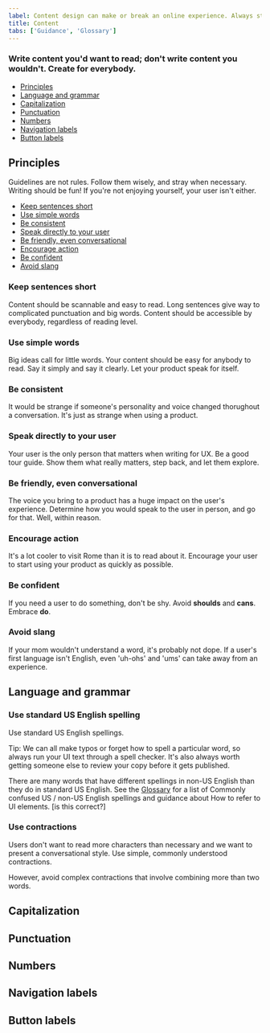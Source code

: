 ```yaml
---
label: Content design can make or break an online experience. Always strive for writing that is clear, concise, and on-brand.
title: Content
tabs: ['Guidance', 'Glossary']
---
```


### Write content you'd want to read; don't write content you wouldn't. Create for everybody.

<AnchorLinks>

- [Principles](#principles)
- [Language and grammar](#language-and-grammar)
- [Capitalization](#capitalization)
- [Punctuation](#punctuation)
- [Numbers](#numbers)
- [Navigation labels](#navigation-labels)
- [Button labels](#button-labels)

</AnchorLinks>

## Principles

Guidelines are not rules. Follow them wisely, and stray when necessary. Writing should be fun! If you're not enjoying yourself, your user isn't either.

<AnchorLinks small>

- [Keep sentences short](#keep-sentences-short)
- [Use simple words](#use-simple-words)
- [Be consistent](#be-consistent)
- [Speak directly to your user](#speak-directly-to-your-user)
- [Be friendly, even conversational](#be-friendly-even-conversational)
- [Encourage action](#encourage-action)
- [Be confident](#be-confident)
- [Avoid slang](#avoid-slang)

</AnchorLinks>

### Keep sentences short

Content should be scannable and easy to read. Long sentences give way to complicated punctuation and big words. Content should be accessible by everybody, regardless of reading level.

### Use simple words

Big ideas call for little words. Your content should be easy for anybody to read. Say it simply and say it clearly. Let your product speak for itself.

### Be consistent

It would be strange if someone's personality and voice changed thorughout a conversation. It's just as strange when using a product.

### Speak directly to your user

Your user is the only person that matters when writing for UX. Be a good tour guide. Show them what really matters, step back, and let them explore.

### Be friendly, even conversational

The voice you bring to a product has a huge impact on the user's experience. Determine how you would speak to the user in person, and go for that. Well, within reason.

### Encourage action

It's a lot cooler to visit Rome than it is to read about it. Encourage your user to start using your product as quickly as possible.

### Be confident

If you need a user to do something, don't be shy. Avoid **shoulds** and **cans**. Embrace **do**.

### Avoid slang

If your mom wouldn't understand a word, it's probably not dope. If a user's first language isn't English, even 'uh-ohs' and 'ums' can take away from an experience.


## Language and grammar

### Use standard US English spelling

Use standard US English spellings.

Tip: We can all make typos or forget how to spell a particular word, so always run your UI text through a spell checker. It's also always worth getting someone else to review your copy before it gets published.

There are many words that have different spellings in non-US English than they do in standard US English. See the [Glossary](/glossary) for a list of Commonly confused US / non-US English spellings and guidance about How to refer to UI elements. [is this correct?]

### Use contractions

Users don't want to read more characters than necessary and we want to present a conversational style. Use simple, commonly understood contractions.



However, avoid complex contractions that involve combining more than two words. 

### 

## Capitalization



## Punctuation

## Numbers

## Navigation labels

## Button labels